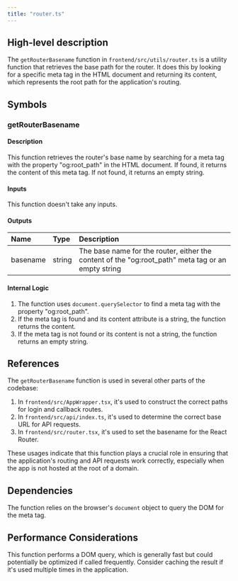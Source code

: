 ```yaml
---
title: "router.ts"
---
```


## High-level description
The `getRouterBasename` function in `frontend/src/utils/router.ts` is a utility function that retrieves the base path for the router. It does this by looking for a specific meta tag in the HTML document and returning its content, which represents the root path for the application's routing.

## Symbols

### getRouterBasename
#### Description
This function retrieves the router's base name by searching for a meta tag with the property "og:root_path" in the HTML document. If found, it returns the content of this meta tag. If not found, it returns an empty string.

#### Inputs
This function doesn't take any inputs.

#### Outputs
| Name | Type | Description |
|:-----|:-----|:------------|
| basename | string | The base name for the router, either the content of the "og:root_path" meta tag or an empty string |

#### Internal Logic
1. The function uses `document.querySelector` to find a meta tag with the property "og:root_path".
2. If the meta tag is found and its content attribute is a string, the function returns the content.
3. If the meta tag is not found or its content is not a string, the function returns an empty string.

## References
The `getRouterBasename` function is used in several other parts of the codebase:

1. In `frontend/src/AppWrapper.tsx`, it's used to construct the correct paths for login and callback routes.
2. In `frontend/src/api/index.ts`, it's used to determine the correct base URL for API requests.
3. In `frontend/src/router.tsx`, it's used to set the basename for the React Router.

These usages indicate that this function plays a crucial role in ensuring that the application's routing and API requests work correctly, especially when the app is not hosted at the root of a domain.

## Dependencies
The function relies on the browser's `document` object to query the DOM for the meta tag.

## Performance Considerations
This function performs a DOM query, which is generally fast but could potentially be optimized if called frequently. Consider caching the result if it's used multiple times in the application.